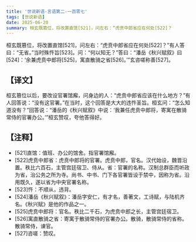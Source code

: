 ```yaml
---
title: '世说新语-言语第二-一百零七'
tags: [世说新语]
date: 2025-06-20
summary: 桓玄既篡位，将改置直馆[521]，问左右：“虎贲中郎省应在何处[522]？
---
```


桓玄既篡位，将改置直馆[521]，问左右：“虎贲中郎省应在何处[522]？”有人答曰：“无省。”当时殊忤旨[523]。问：“何以知无？”答曰：“潘岳《秋兴赋叙》曰[524]：‘余兼虎贲中郎将[525]，寓直散骑之省[526]。’”玄咨嗟称善[527]。

## 【译文】

桓玄篡位以后，要改设官署馆廨，问身边的人：“虎贲中郎省应该在什么地方？”有人回答说：“没有这官署。”在当时，这个回答是大大的违忤圣旨。桓玄问：“怎么知道没有？”回答说：“潘岳的《秋兴赋叙》中说：‘我兼任虎贲中郎将，寄寓在散骑常侍的官署办公。’”桓玄赞叹，夸他答得好。

## 【注释】

- [521]直馆：值班、办公的馆舍。指官署馆廨。
- [522]虎贲中郎省：虎贲中郎将的官署。虎贲中郎，官名。汉代始设，魏晋沿置。秩比六百石，主管宫廷宿卫、侍从。省：官署的名称。汉制总群臣而听政为省，治公务之所为寺。尚书、中书、门下各官署皆设于禁中，因称为省。沿用既久，遂以省为中央官署名称。
- [523]忤：不顺从，违背。
- [524]潘岳《秋兴赋叙》：潘岳字安仁，有才名，善著文，工诗赋，与陆机齐名。《秋兴赋》是他的作品之一。
- [525]虎贲中郎将：官名。秩比二千石，为虎贲中郎之长，主管宫廷宿卫。
- [526]寓直散骑之省：寄寓于散骑常侍的官署办公。散骑，散骑常侍的省称。散骑常侍，谏官。
- [527]咨嗟：赞叹。
